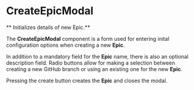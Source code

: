 

<Meta title="Epics/CreateEpicModal/Intro" component={CreateEpicModal} />

# CreateEpicModal

** Initializes details of new Epic.**

The **CreateEpicModal** component is a form used for entering inital configuration options when creating a new **Epic**.

In addition to a mandatory field for the **Epic** name, there is also an optional description field. Radio buttons allow for making a selection between creating a new GitHub branch or using an existing one for the new **Epic**.

Pressing the create button creates the **Epic** and closes the modal.

<Story id="epics-createepic-component--create-epic-modal" />
